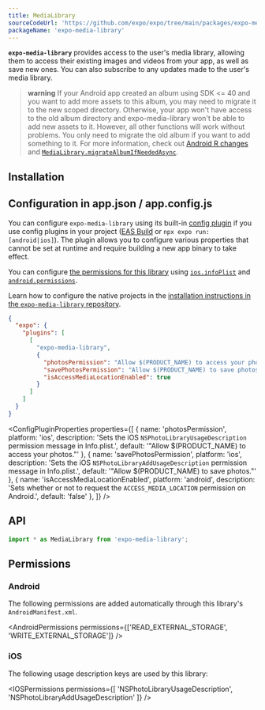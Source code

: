 ```yaml
---
title: MediaLibrary
sourceCodeUrl: 'https://github.com/expo/expo/tree/main/packages/expo-media-library'
packageName: 'expo-media-library'
---
```



**`expo-media-library`** provides access to the user's media library, allowing them to access their existing images and videos from your app, as well as save new ones. You can also subscribe to any updates made to the user's media library.

> **warning** If your Android app created an album using SDK &lt;= 40 and you want to add more assets to this album, you may need to migrate it to the new scoped directory. Otherwise, your app won't have access to the old album directory and expo-media-library won't be able to add new assets to it. However, all other functions will work without problems. You only need to migrate the old album if you want to add something to it. For more information, check out [Android R changes](https://expo.fyi/android-r) and [`MediaLibrary.migrateAlbumIfNeededAsync`](#medialibrarymigratealbumifneededasyncalbum).

<PlatformsSection android emulator ios simulator />

## Installation

<APIInstallSection />

## Configuration in app.json / app.config.js

You can configure `expo-media-library` using its built-in [config plugin](../../../guides/config-plugins.mdx) if you use config plugins in your project ([EAS Build](../../../build/introduction.mdx) or `npx expo run:[android|ios]`). The plugin allows you to configure various properties that cannot be set at runtime and require building a new app binary to take effect.

<ConfigClassic>

You can configure [the permissions for this library](#permissions) using [`ios.infoPlist`](../config/app.mdx#infoplist) and [`android.permissions`](../config/app.mdx#permissions).

</ConfigClassic>

<ConfigReactNative>

Learn how to configure the native projects in the [installation instructions in the `expo-media-library` repository](https://github.com/expo/expo/tree/main/packages/expo-media-library#installation-in-bare-react-native-projects).

</ConfigReactNative>

<ConfigPluginExample>

```json
{
  "expo": {
    "plugins": [
      [
        "expo-media-library",
        {
          "photosPermission": "Allow $(PRODUCT_NAME) to access your photos.",
          "savePhotosPermission": "Allow $(PRODUCT_NAME) to save photos.",
          "isAccessMediaLocationEnabled": true
        }
      ]
    ]
  }
}
```

</ConfigPluginExample>

<ConfigPluginProperties properties={[
{ name: 'photosPermission', platform: 'ios', description: 'Sets the iOS `NSPhotoLibraryUsageDescription` permission message in Info.plist.', default: '"Allow $(PRODUCT_NAME) to access your photos."' },
{ name: 'savePhotosPermission', platform: 'ios', description: 'Sets the iOS `NSPhotoLibraryAddUsageDescription` permission message in Info.plist.', default: '"Allow $(PRODUCT_NAME) to save photos."' },
{ name: 'isAccessMediaLocationEnabled', platform: 'android', description: 'Sets whether or not to request the `ACCESS_MEDIA_LOCATION` permission on Android.', default: 'false' },
]} />

## API

```js
import * as MediaLibrary from 'expo-media-library';
```

<APISection packageName="expo-media-library" apiName="MediaLibrary" />

## Permissions

### Android

The following permissions are added automatically through this library's `AndroidManifest.xml`.

<AndroidPermissions permissions={['READ_EXTERNAL_STORAGE', 'WRITE_EXTERNAL_STORAGE']} />

### iOS

The following usage description keys are used by this library:

<IOSPermissions permissions={[ 'NSPhotoLibraryUsageDescription', 'NSPhotoLibraryAddUsageDescription' ]} />

